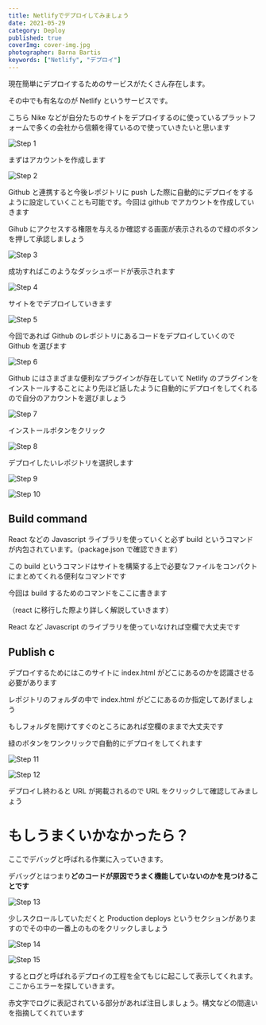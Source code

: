 ```yaml
---
title: Netlifyでデプロイしてみましょう
date: 2021-05-29
category: Deploy
published: true
coverImg: cover-img.jpg
photographer: Barna Bartis
keywords: ["Netlify", "デプロイ"]
---
```


現在簡単にデプロイするためのサービスがたくさん存在します。

その中でも有名なのが Netlify というサービスです。

こちら Nike などが自分たちのサイトをデプロイするのに使っているプラットフォームで多くの会社から信頼を得ているので使っていきたいと思います

![Step 1](step1.png)

まずはアカウントを作成します

![Step 2](step2.png)

Github と連携すると今後レポジトリに push した際に自動的にデプロイをするように設定していくことも可能です。今回は github でアカウントを作成していきます

Gihub にアクセスする権限を与えるか確認する画面が表示されるので緑のボタンを押して承認しましょう

![Step 3](step3.png)

成功すればこのようなダッシュボードが表示されます

![Step 4](step4.png)

サイトをでデプロイしていきます

![Step 5](step5.png)

今回であれば Github のレポジトリにあるコードをデプロイしていくので Github を選びます

![Step 6](step6.png)

Github にはさまざまな便利なプラグインが存在していて Netlify のプラグインをインストールすることにより先ほど話したように自動的にデプロイをしてくれるので自分のアカウントを選びましょう

![Step 7](step7.png)

インストールボタンをクリック

![Step 8](step8.png)

デプロイしたいレポジトリを選択します

![Step 9](step9.png)

![Step 10](step10.png)

## Build command

React などの Javascript ライブラリを使っていくと必ず build というコマンドが内包されています。（package.json で確認できます）

この build というコマンドはサイトを構築する上で必要なファイルをコンパクトにまとめてくれる便利なコマンドです

今回は build するためのコマンドをここに書きます

（react に移行した際より詳しく解説していきます）

React など Javascript のライブラリを使っていなければ空欄で大丈夫です

## Publish c

デプロイするためにはこのサイトに index.html がどこにあるのかを認識させる必要があります

レポジトリのフォルダの中で index.html がどこにあるのか指定してあげましょう

もしフォルダを開けてすぐのところにあれば空欄のままで大丈夫です

緑のボタンをワンクリックで自動的にデプロイをしてくれます

![Step 11](step11.png)

![Step 12](step12.png)

デプロイし終わると URL が掲載されるので URL をクリックして確認してみましょう

# もしうまくいかなかったら？

ここでデバッグと呼ばれる作業に入っていきます。

デバッグとはつまり**どのコードが原因でうまく機能していないのかを見つけることです**

![Step 13](step13.png)

少しスクロールしていただくと Production deploys というセクションがありますのでその中の一番上のものをクリックしましょう

![Step 14](step14.png)

![Step 15](step15.png)

するとログと呼ばれるデプロイの工程を全てもじに起こして表示してくれます。ここからエラーを探していきます。

赤文字でログに表記されている部分があれば注目しましょう。構文などの間違いを指摘してくれています
